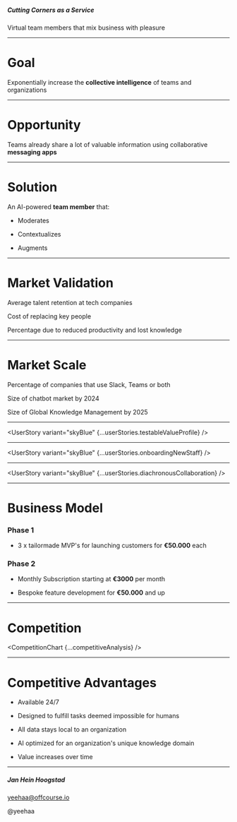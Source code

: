 
<Cover>

##### Cutting Corners as a Service

Virtual team members that mix business with pleasure

</Cover>

---

<Basic>

# Goal

Exponentially increase the **collective intelligence** of teams and organizations

</Basic>

---

<Basic>

# Opportunity

Teams already share a lot of valuable information using collaborative
**messaging apps**

</Basic>

---

<Basic>

# Solution

An AI-powered **team member** that:

+ Moderates

+ Contextualizes

+ Augments


</Basic>

---

<Stats>

# Market Validation

<Stat figure="3 years" reference="https://business.linkedin.com/talent-solutions/blog/trends-and-research/2018/the-3-industries-with-the-highest-turnover-rates">Average talent retention at tech companies</Stat>

<Stat figure="$200.000"
reference="https://www.businessknowhow.com/manage/loveem/numbers.htm">Cost of replacing key people</Stat>

<Stat figure="67%"
reference="https://www.shrm.org/hr-today/news/all-things-work/pages/to-have-and-to-hold.aspx">Percentage
due to reduced productivity and lost
knowledge</Stat>
  
</Stats>

---

<Stats>

# Market Scale

<Stat figure="91%"
reference="https://www.computerworld.com/article/3403675/slack-or-teams-many-businesses-opt-for-both.html#:~:text=Mio%20polled%20200%20IT%20decision,hundreds%20of%20thousands%20of%20employees.&text=The%20company%20found%20that%2091,66%25%20of%20the%20organizations%20surveyed">Percentage
of companies that use Slack, Teams or
both</Stat>

<Stat figure="$9.4 Billion"
reference="https://www.businessinsider.com/chatbot-market-stats-trends?r=DE&IR=T">Size
of chatbot market by 2024</Stat>

<Stat figure="$1.2 Trillion"
reference="https://www.globenewswire.com/news-release/2018/05/11/1501037/0/en/Global-Knowledge-Management-Market-Will-Reach-USD-1-232-000-million-by-2025-Zion-Market-Research.html">Size
of Global Knowledge Management by 2025</Stat>

</Stats>

---

<Basic variant="skyBlue">

  <UserStory variant="skyBlue" {...userStories.testableValueProfile} />

</Basic>

---

<Basic variant="skyBlue">

  <UserStory variant="skyBlue" {...userStories.onboardingNewStaff} />

</Basic>

---

<Basic variant="skyBlue">

  <UserStory variant="skyBlue" {...userStories.diachronousCollaboration} />

</Basic>

---

<Basic>

# Business Model

### Phase 1

+ 3 x tailormade MVP's for launching customers for **€50.000** each



### Phase 2 

+ Monthly Subscription starting at **€3000** per month

+ Bespoke feature development for **€50.000** and up

</Basic>


---

<Basic variant="midnight">

# Competition

  <CompetitionChart {...competitiveAnalysis} />

</Basic>

---

<Basic>

# Competitive Advantages

- Available 24/7

- Designed to fulfill tasks deemed impossible for humans

- All data stays local to an organization

- AI optimized for an organization's unique knowledge domain

- Value increases over time

</Basic>

---

<Cover>

##### Jan Hein Hoogstad

yeehaa@offcourse.io

@yeehaa

</Cover>
